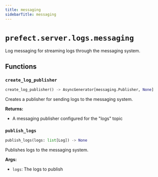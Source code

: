 ```yaml
---
title: messaging
sidebarTitle: messaging
---
```


# `prefect.server.logs.messaging`



Log messaging for streaming logs through the messaging system.


## Functions

### `create_log_publisher` <sup><a href="https://github.com/prefecthq/prefect/blob/main/src/prefect/server/logs/messaging.py#L22" target="_blank"><Icon icon="github" style="width: 14px; height: 14px;" /></a></sup>

```python
create_log_publisher() -> AsyncGenerator[messaging.Publisher, None]
```


Creates a publisher for sending logs to the messaging system.

**Returns:**
- A messaging publisher configured for the "logs" topic


### `publish_logs` <sup><a href="https://github.com/prefecthq/prefect/blob/main/src/prefect/server/logs/messaging.py#L33" target="_blank"><Icon icon="github" style="width: 14px; height: 14px;" /></a></sup>

```python
publish_logs(logs: list[Log]) -> None
```


Publishes logs to the messaging system.

**Args:**
- `logs`: The logs to publish

